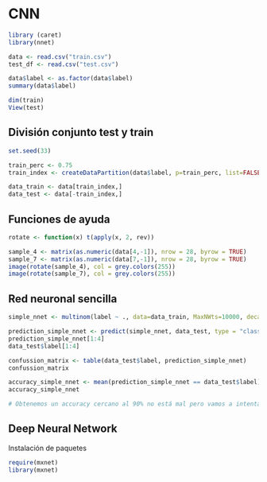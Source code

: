 # CNN 

```r
library (caret)
library(nnet)
```


```r
data <- read.csv("train.csv")
test_df <- read.csv("test.csv")

data$label <- as.factor(data$label)
summary(data$label)

dim(train)
View(test)
```

## División conjunto test y train

```r
set.seed(33)

train_perc <- 0.75
train_index <- createDataPartition(data$label, p=train_perc, list=FALSE)

data_train <- data[train_index,]
data_test <- data[-train_index,]
```


## Funciones de ayuda

```r
rotate <- function(x) t(apply(x, 2, rev))
```


```r
sample_4 <- matrix(as.numeric(data[4,-1]), nrow = 28, byrow = TRUE)
sample_7 <- matrix(as.numeric(data[7,-1]), nrow = 28, byrow = TRUE)
image(rotate(sample_4), col = grey.colors(255))
image(rotate(sample_7), col = grey.colors(255))
```
## Red neuronal sencilla

```r
simple_nnet <- multinom(label ~ ., data=data_train, MaxNWts=10000, decay=5e-3, maxit=100)
```
```r
prediction_simple_nnet <- predict(simple_nnet, data_test, type = "class")
prediction_simple_nnet[1:4]
data_test$label[1:4]

confussion_matrix <- table(data_test$label, prediction_simple_nnet)
confussion_matrix
```
```r
accuracy_simple_nnet <- mean(prediction_simple_nnet == data_test$label)
accuracy_simple_nnet

# Obtenemos un accuracy cercano al 90% no está mal pero vamos a intentar mejorarlo
```

## Deep Neural Network

Instalación de paquetes

```r
require(mxnet)
library(mxnet)
```

